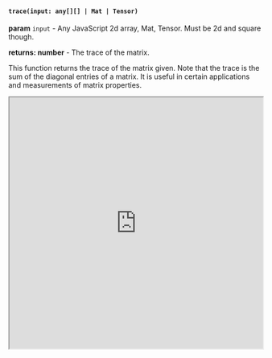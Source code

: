 

#### `trace(input: any[][] | Mat | Tensor)`

**param** `input` - Any JavaScript 2d array, Mat, Tensor. Must be 2d and square though.

**returns: number** - The trace of the matrix.

This function returns the trace of the matrix given. Note that the trace is the sum of the diagonal entries of a matrix. It is useful in certain applications and measurements of matrix properties. 


<iframe src="https://hlab.app/s/docs/trace_hbook"
    width="100%"
    height="500px">
  </iframe>
